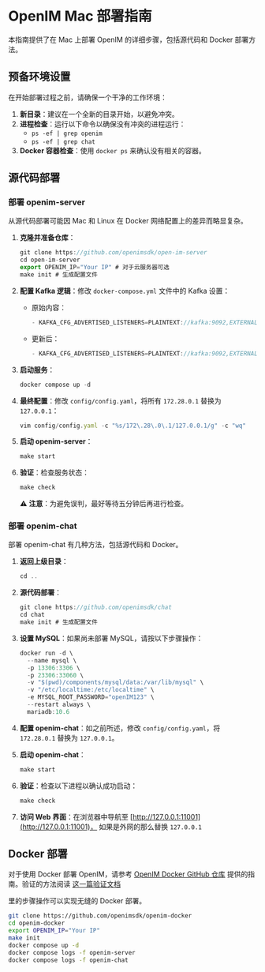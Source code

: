 # OpenIM Mac 部署指南

本指南提供了在 Mac 上部署 OpenIM 的详细步骤，包括源代码和 Docker 部署方法。

## 预备环境设置

在开始部署过程之前，请确保一个干净的工作环境：

1. **新目录**：建议在一个全新的目录开始，以避免冲突。
2. **进程检查**：运行以下命令以确保没有冲突的进程运行：
   - `ps -ef | grep openim`
   - `ps -ef | grep chat`
3. **Docker 容器检查**：使用 `docker ps` 来确认没有相关的容器。

## 源代码部署

### 部署 openim-server

从源代码部署可能因 Mac 和 Linux 在 Docker 网络配置上的差异而略显复杂。

1. **克隆并准备仓库**：
   ```jsx
   git clone https://github.com/openimsdk/open-im-server
   cd open-im-server
   export OPENIM_IP="Your IP" # 对于云服务器可选
   make init # 生成配置文件
   ```

2. **配置 Kafka 逻辑**：修改 `docker-compose.yml` 文件中的 Kafka 设置：
   - 原始内容：
     ```jsx
     - KAFKA_CFG_ADVERTISED_LISTENERS=PLAINTEXT://kafka:9092,EXTERNAL://${DOCKER_BRIDGE_GATEWAY:-172.28.0.1}:${KAFKA_PORT:-19094}
     ```
   - 更新后：
     ```jsx
     - KAFKA_CFG_ADVERTISED_LISTENERS=PLAINTEXT://kafka:9092,EXTERNAL://127.0.0.1:${KAFKA_PORT:-19094}
     ```

3. **启动服务**：
   ```jsx
   docker compose up -d
   ```

4. **最终配置**：修改 `config/config.yaml`，将所有 `172.28.0.1` 替换为 `127.0.0.1`：
   ```jsx
   vim config/config.yaml -c "%s/172\.28\.0\.1/127.0.0.1/g" -c "wq"
   ```

5. **启动 openim-server**：
   ```jsx
   make start
   ```

6. **验证**：检查服务状态：
   ```jsx
   make check
   ```
   ⚠️ **注意**：为避免误判，最好等待五分钟后再进行检查。

### 部署 openim-chat

部署 openim-chat 有几种方法，包括源代码和 Docker。

1. **返回上级目录**：
   ```jsx
   cd ..
   ```

2. **源代码部署**：
   ```jsx
   git clone https://github.com/openimsdk/chat
   cd chat
   make init # 生成配置文件
   ```

3. **设置 MySQL**：如果尚未部署 MySQL，请按以下步骤操作：
   ```jsx
   docker run -d \
     --name mysql \
     -p 13306:3306 \
     -p 23306:33060 \
     -v "$(pwd)/components/mysql/data:/var/lib/mysql" \
     -v "/etc/localtime:/etc/localtime" \
     -e MYSQL_ROOT_PASSWORD="openIM123" \
     --restart always \
     mariadb:10.6
   ```

4. **配置 openim-chat**：如之前所述，修改 `config/config.yaml`，将 `172.28.0.1` 替换为 `127.0.0.1`。

5. **启动 openim-chat**：
   ```jsx
   make start
   ```

6. **验证**：检查以下进程以确认成功启动：
   ```jsx
   make check
   ```

7. **访问 Web 界面**：在浏览器中导航至 [http://127.0.0.1:11001](http://127.0.0.1:11001)， 如果是外网的那么替换 `127.0.0.1`

## Docker 部署

对于使用 Docker 部署 OpenIM，请参考 [OpenIM Docker GitHub 仓库](https://github.com/openimsdk/openim-docker) 提供的指南。验证的方法阅读 [这一篇验证文档](https://docs.openim.io/guides/gettingStarted/quickTestServer)

里的步骤操作可以实现无缝的 Docker 部署。

```bash
git clone https://github.com/openimsdk/openim-docker
cd openim-docker
export OPENIM_IP="Your IP"
make init
docker compose up -d 
docker compose logs -f openim-server
docker compose logs -f openim-chat
```
